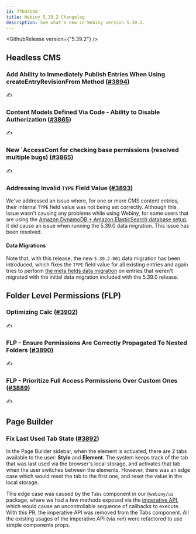```yaml
---
id: 77bd4b4d
title: Webiny 5.39.2 Changelog
description: See what's new in Webiny version 5.39.2.
---
```


<GithubRelease version={"5.39.2"} />

## Headless CMS

### Add Ability to Immediately Publish Entries When Using createEntryRevisionFrom Method ([#3894](https://github.com/webiny/webiny-js/pull/3894))

✍️

### Content Models Defined Via Code - Ability to Disable Authorization ([#3865](https://github.com/webiny/webiny-js/pull/3865))

✍️

### New `AccessCont for checking base permissions (resolved multiple bugs) ([#3865](https://github.com/webiny/webiny-js/pull/3865))

✍️

### Addressing Invalid `TYPE` Field Value ([#3893](https://github.com/webiny/webiny-js/pull/3893))

We've addressed an issue where, for one or more CMS content entries, their internal `TYPE` field value was not being set correctly. Although this issue wasn't causing any problems while using Webiny, for some users that are using the [Amazon DynamoDB + Amazon ElasticSearch database setup](/docs/5.38.x/architecture/introduction#different-database-setups), it did cause an issue when running the 5.39.0 data migration. This issue has been resolved.

#### Data Migrations

Note that, with this release, the new `5.39.2-001` data migration has been introduced, which fixes the `TYPE` field value for all existing entries and again tries to perform [the meta fields data migration](/docs/release-notes/5.39.0/date-time-and-identity-meta-fields#data-migration) on entries that weren't migrated with the initial data migration included with the 5.39.0 release.

## Folder Level Permissions (FLP)

### Optimizing Calc ([#3902](https://github.com/webiny/webiny-js/pull/3902))

✍️

### FLP - Ensure Permissions Are Correctly Propagated To Nested Folders ([#3890](https://github.com/webiny/webiny-js/pull/3890))

✍️

### FLP - Prioritize Full Access Permissions Over Custom Ones ([#3889](https://github.com/webiny/webiny-js/pull/3889))

✍️

## Page Builder

### Fix Last Used Tab State ([#3892](https://github.com/webiny/webiny-js/pull/3892))

In the Page Builder sidebar, when the element is activated, there are 2 tabs available to the user: **Style** and **Element**. The system keeps track of the tab that was last used via the browser's local storage, and activates that tab when the user switches between the elements. However, there was an edge case which would reset the tab to the first one, and reset the value in the local storage.

This edge case was caused by the `Tabs` component in our `@webiny/ui` package, where we had a few methods exposed via the [imperative API](https://react.dev/reference/react/useImperativeHandle), which would cause an uncontrollable sequence of callbacks to execute. With this PR, the imperative API was removed from the Tabs component. All the existing usages of the imperative API (via `ref`) were refactored to use simple components props.
